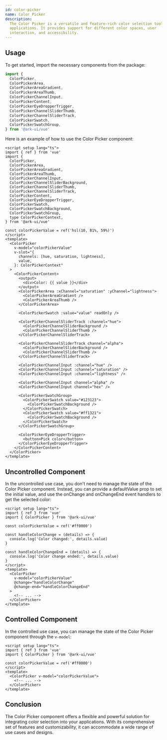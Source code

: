 ```yaml
---
id: color-picker
name: Color Picker
description:
  The Color Picker is a versatile and feature-rich color selection tool for your
  applications. It provides support for different color spaces, user
  interaction, and accessibility.
---
```


## Usage

To get started, import the necessary components from the package:

```ts
import {
  ColorPicker,
  ColorPickerArea,
  ColorPickerAreaGradient,
  ColorPickerAreaThumb,
  ColorPickerChannelInput,
  ColorPickerContent,
  ColorPickerEyeDropperTrigger,
  ColorPickerChannelSliderThumb,
  ColorPickerChannelSliderTrack,
  ColorPickerSwatch,
  ColorPickerSwatchGroup,
} from '@ark-ui/vue'
```

Here is an example of how to use the Color Picker component:

```vue
<script setup lang="ts">
import { ref } from 'vue'
import {
  ColorPicker,
  ColorPickerArea,
  ColorPickerAreaGradient,
  ColorPickerAreaThumb,
  ColorPickerChannelInput,
  ColorPickerChannelSliderBackground,
  ColorPickerChannelSliderThumb,
  ColorPickerChannelSliderTrack,
  ColorPickerContent,
  ColorPickerEyeDropperTrigger,
  ColorPickerSwatch,
  ColorPickerSwatchBackground,
  ColorPickerSwatchGroup,
  type ColorPickerContext,
} from '@ark-ui/vue'

const colorPickerValue = ref('hsl(10, 81%, 59%)')
</script>
<template>
  <ColorPicker
    v-model="colorPickerValue"
    v-slot="{
      channels: [hue, saturation, lightness],
      value,
    }: ColorPickerContext"
  >
    <ColorPickerContent>
      <output>
        <div>Color: {{ value }}</div>
      </output>
      <ColorPickerArea :xChannel="saturation" :yChannel="lightness">
        <ColorPickerAreaGradient />
        <ColorPickerAreaThumb />
      </ColorPickerArea>

      <ColorPickerSwatch :value="value" readOnly />

      <ColorPickerChannelSliderTrack :channel="hue">
        <ColorPickerChannelSliderBackground />
        <ColorPickerChannelSliderThumb />
      </ColorPickerChannelSliderTrack>

      <ColorPickerChannelSliderTrack channel="alpha">
        <ColorPickerChannelSliderBackground />
        <ColorPickerChannelSliderThumb />
      </ColorPickerChannelSliderTrack>

      <ColorPickerChannelInput :channel="hue" />
      <ColorPickerChannelInput :channel="saturation" />
      <ColorPickerChannelInput :channel="lightness" />

      <ColorPickerChannelInput channel="alpha" />
      <ColorPickerChannelInput channel="hex" />

      <ColorPickerSwatchGroup>
        <ColorPickerSwatch value="#123123">
          <ColorPickerSwatchBackground />
        </ColorPickerSwatch>
        <ColorPickerSwatch value="#ff1321">
          <ColorPickerSwatchBackground />
        </ColorPickerSwatch>
      </ColorPickerSwatchGroup>

      <ColorPickerEyeDropperTrigger>
        <button>Pick color</button>
      </ColorPickerEyeDropperTrigger>
    </ColorPickerContent>
  </ColorPicker>
</template>
```

## Uncontrolled Component

In the uncontrolled use case, you don't need to manage the state of the Color
Picker component. Instead, you can provide a defaultValue prop to set the
initial value, and use the onChange and onChangeEnd event handlers to get the
selected color:

```vue
<script setup lang="ts">
import { ref } from 'vue'
import { ColorPicker } from '@ark-ui/vue'

const colorPickerValue = ref('#ff0000')

const handleColorChange = (details) => {
  console.log('Color changed:', details.value)
}

const handleColorChangeEnd = (details) => {
  console.log('Color change ended:', details.value)
}
</script>
<template>
  <ColorPicker
    v-model="colorPickerValue"
    @change="handleColorChange"
    @change-end="handleColorChangeEnd"
  >
    <!-- ... -->
  </ColorPicker>
</template>
```

## Controlled Component

In the controlled use case, you can manage the state of the Color Picker
component through the `v-model`:

```vue
<script setup lang="ts">
import { ref } from 'vue'
import { ColorPicker } from '@ark-ui/vue'

const colorPickerValue = ref('#ff0000')
</script>
<template>
  <ColorPicker v-model="colorPickerValue">
    <!-- ... -->
  </ColorPicker>
</template>
```

## Conclusion

The Color Picker component offers a flexible and powerful solution for
integrating color selection into your applications. With its comprehensive set
of features and customizability, it can accommodate a wide range of use cases
and designs.
